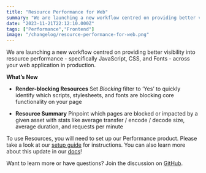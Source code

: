 ```yaml
---
title: "Resource Performance for Web"
summary: "We are launching a new workflow centred on providing better visibility into resource performance - specifically JavaScript, CSS, and Fonts - across your web..."
date: "2023-11-21T22:12:10.000Z"
tags: ["Performance","Frontend"]
image: "/changelog/resource-performance-for-web.png"
---
```


  We are launching a new workflow centred on providing better visibility into resource performance - specifically JavaScript, CSS, and Fonts - across your web application in production. 

**What’s New**

* **Render-blocking Resources** Set *Blocking* filter to ‘Yes’ to quickly identify which scripts, stylesheets, and fonts are blocking core functionality on your page

* **Resource Summary** Pinpoint which pages are blocked or impacted by a given asset with stats like average transfer / encode / decode size, average duration, and requests per minute

To use Resources, you will need to set up our Performance product. Please take a look at our [setup guide](https://docs.sentry.io/product/performance/getting-started/) for instructions. You can also learn more about this update in our [docs](https://docs.sentry.io/product/performance/resources/)!

Want to learn more or have questions? Join the discussion on [GitHub](https://github.com/getsentry/sentry/discussions/60424).
